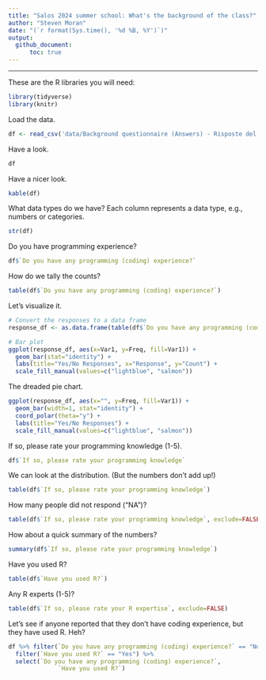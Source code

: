 ```yaml
---
title: "Salos 2024 summer school: What's the background of the class?"
author: "Steven Moran"
date: "(`r format(Sys.time(), '%d %B, %Y')`)"
output:
  github_document:
      toc: true
---
```


***

These are the R libraries you will need:

```r
library(tidyverse)
library(knitr)
```

Load the data.

```r
df <- read_csv('data/Background questionnaire (Answers) - Risposte del modulo 1.csv')
```

Have a look.

```r
df
```

Have a nicer look.

```r
kable(df)
```

What data types do we have? Each column represents a data type, e.g., numbers or categories.

```r
str(df)
```

Do you have programming experience?

```r
df$`Do you have any programming (coding) experience?`
```

How do we tally the counts?

```r
table(df$`Do you have any programming (coding) experience?`)
```

Let's visualize it.

```r
# Convert the responses to a data frame
response_df <- as.data.frame(table(df$`Do you have any programming (coding) experience?`))

# Bar plot
ggplot(response_df, aes(x=Var1, y=Freq, fill=Var1)) +
  geom_bar(stat="identity") +
  labs(title="Yes/No Responses", x="Response", y="Count") +
  scale_fill_manual(values=c("lightblue", "salmon"))
```

The dreaded pie chart.

```r
ggplot(response_df, aes(x="", y=Freq, fill=Var1)) +
  geom_bar(width=1, stat="identity") +
  coord_polar(theta="y") +
  labs(title="Yes/No Responses") +
  scale_fill_manual(values=c("lightblue", "salmon"))
```

If so, please rate your programming knowledge (1-5).

```r
df$`If so, please rate your programming knowledge`
```

We can look at the distribution. (But the numbers don't add up!)

```r
table(df$`If so, please rate your programming knowledge`)
```

How many people did not respond ("NA")?

```r
table(df$`If so, please rate your programming knowledge`, exclude=FALSE)
```

How about a quick summary of the numbers?

```r
summary(df$`If so, please rate your programming knowledge`)
```

Have you used R?

```r
table(df$`Have you used R?`)
```

Any R experts (1-5)?

```r
table(df$`If so, please rate your R expertise`, exclude=FALSE)
```

Let's see if anyone reported that they don't have coding experience, but they have used R. Heh?

```r
df %>% filter(`Do you have any programming (coding) experience?` == "No") %>%
  filter(`Have you used R?` == "Yes") %>%
  select(`Do you have any programming (coding) experience?`, 
              `Have you used R?`)
```



